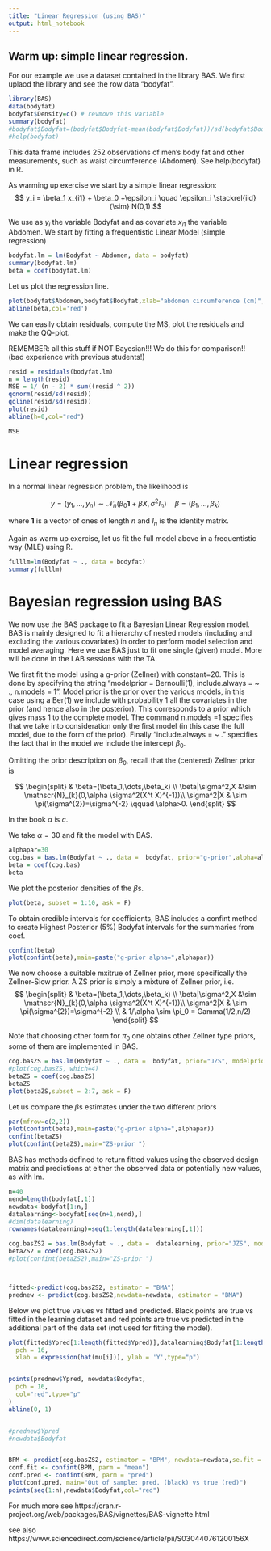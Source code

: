 ```yaml
---
title: "Linear Regression (using BAS)"
output: html_notebook
---
```



##  Warm up: simple linear regression.

For our example we use a dataset contained in the library BAS. We first uplaod the library and see the row data 
"bodyfat". 

```r
library(BAS)
data(bodyfat)
bodyfat$Density=c() # revmove this variable 
summary(bodyfat)
#bodyfat$Bodyfat=(bodyfat$Bodyfat-mean(bodyfat$Bodyfat))/sd(bodyfat$Bodyfat)
#help(bodyfat)
```

This data frame includes 252 observations of men’s body fat and other measurements, such as waist circumference (Abdomen). See help(bodyfat) in R. 


As warming up exercise we start by a simple linear regression:  
$$
y_i = \beta_1 x_{i1} + \beta_0 +\epsilon_i \quad \epsilon_i \stackrel{iid}{\sim} N(0,1)
$$


We use as $y_i$ the variable Bodyfat and as covariate $x_{i1}$ the variable Abdomen. We start by fitting  a frequentistic Linear Model (simple regression)

```r
bodyfat.lm = lm(Bodyfat ~ Abdomen, data = bodyfat)
summary(bodyfat.lm)
beta = coef(bodyfat.lm)
```

Let us plot the regression line. 

```r
plot(bodyfat$Abdomen,bodyfat$Bodyfat,xlab="abdomen circumference (cm)",ylab="body fat")
abline(beta,col='red')
```



We can easily obtain residuals,  compute the MS,  plot the residuals and make the QQ-plot.

REMEMBER: all this stuff if NOT Bayesian!!! We do this for comparison!! (bad experience with previous students!)
 
```r
resid = residuals(bodyfat.lm)
n = length(resid)
MSE = 1/ (n - 2) * sum((resid ^ 2))
qqnorm(resid/sd(resid)) 
qqline(resid/sd(resid))
plot(resid)
abline(h=0,col="red")
```
```r
MSE
```



# Linear regression

In a normal linear regression problem, the likelihood is

$$
y=(y_1,\dots,y_n)  \sim \mathscr{N}_{n}(\beta_0 \mathbf{1} + \beta X, \sigma^2 I_n) 
\quad \beta=(\beta_1,\dots,\beta_k)
$$

where $\mathbf{1}$ is a vector of ones of length $n$ and $I_n$ is the identity matrix.

Again as warm up exercise, let us  fit the  full model above  in a frequentistic way (MLE)
using R. 

```r
fulllm=lm(Bodyfat ~ ., data = bodyfat)
summary(fulllm)
```



# Bayesian regression using BAS


We now use the BAS package to fit a Bayesian Linear Regression model. BAS is mainly designed to fit a hierarchy of nested models (including and excluding the various covariates) in order to perform model 
selection and model averaging. Here we  use BAS just to fit one single (given) model.
More will be done in the LAB sessions with the TA. 

We first fit the model using a g-prior (Zellner) with constant=20.  This is done by specifying 
the string "modelprior = Bernoulli(1), include.always = ~ ., n.models = 1". Model prior is the prior over the various models, in this case using a Ber(1) we include with probability 1 all the covariates in the prior (and hence also in the posterior). This corresponds to a prior which gives mass 1 to the complete model. 
The command n.models =1 specifies that we take into consideration only the first model (in this case the full model, due to the form of the prior). 
Finally "include.always = ~ ."  specifies the fact that in the model we include the intercept $\beta_0$. 

Omitting the prior description on $\beta_0$, recall that the (centered) Zellner prior is 

$$
\begin{split}
& \beta=(\beta_1,\dots,\beta_k) \\
\beta|\sigma^2,X &\sim \mathscr{N}_{k}(0,\alpha \sigma^2(X^t X)^{-1})\\
\sigma^2|X  & \sim \pi(\sigma^{2})=\sigma^{-2}  \qquad   \alpha>0.
\end{split}
$$


In the book $\alpha$ is $c$. 



We take $\alpha=30$ and fit the model with BAS. 

```r
alphapar=30
cog.bas = bas.lm(Bodyfat ~ ., data =  bodyfat, prior="g-prior",alpha=alphapar, modelprior = Bernoulli(1), include.always = ~ ., n.models = 1)
beta = coef(cog.bas)
beta
```


We plot the posterior densities of the $\beta$s. 

```r
plot(beta, subset = 1:10, ask = F)
```

To obtain credible intervals for coefficients, BAS includes a confint method to create Highest Posterior (5%) Bodyfat intervals for  the summaries from coef.



```r
confint(beta)
plot(confint(beta),main=paste("g-prior alpha=",alphapar))

```


We now choose a suitable mxitrue of Zellner prior, more specifically the Zellner-Siow prior. A ZS prior is simply a mixture of Zellner prior, i.e. 
$$
\begin{split}
& \beta=(\beta_1,\dots,\beta_k) \\
\beta|\sigma^2,X &\sim \mathscr{N}_{k}(0,\alpha \sigma^2(X^t X)^{-1})\\
\sigma^2|X  & \sim \pi(\sigma^{2})=\sigma^{-2}  \\
& 1/\alpha \sim \pi_0 = Gamma(1/2,n/2)
\end{split}
$$

Note that choosing other form for $\pi_0$ one obtains other Zellner type priors, some of them are implemented in BAS. 



```r
cog.basZS = bas.lm(Bodyfat ~ ., data =  bodyfat, prior="JZS", modelprior = Bernoulli(1), include.always = ~ ., n.models = 1)
#plot(cog.basZS, which=4)
betaZS = coef(cog.basZS)
betaZS
plot(betaZS,subset = 2:7, ask = F)
```

Let us compare the $\beta$s estimates under the two different priors


```r
par(mfrow=c(2,2))
plot(confint(beta),main=paste("g-prior alpha=",alphapar))
confint(betaZS)
plot(confint(betaZS),main="ZS-prior ")
```


BAS has methods defined to return fitted values using the observed design matrix and predictions at either the observed data or potentially new values, as with lm.


```r
n=40
nend=length(bodyfat[,1])
newdata<-bodyfat[1:n,]
datalearning<-bodyfat[seq(n+1,nend),]
#dim(datalearning)
rownames(datalearning)=seq(1:length(datalearning[,1]))

cog.basZS2 = bas.lm(Bodyfat ~ ., data =  datalearning, prior="JZS", modelprior = Bernoulli(1), include.always = ~ ., n.models = 1)
betaZS2 = coef(cog.basZS2)
#plot(confint(betaZS2),main="ZS-prior ")



fitted<-predict(cog.basZS2, estimator = "BMA")
prednew <- predict(cog.basZS2,newdata=newdata, estimator = "BMA")
```

Below we plot true values vs fitted and predicted. Black points are 
true vs fitted in the learning dataset and red points are true vs predicted in the additional part of the data set (not used for fitting the model).


```r
plot(fitted$Ypred[1:length(fitted$Ypred)],datalearning$Bodyfat[1:length(fitted$Ypred)],
  pch = 16,
  xlab = expression(hat(mu[i])), ylab = 'Y',type="p")


points(prednew$Ypred, newdata$Bodyfat,
  pch = 16,
  col="red",type="p"
)
abline(0, 1)


#prednew$Ypred 
#newdata$Bodyfat


BPM <- predict(cog.basZS2, estimator = "BPM", newdata=newdata,se.fit = TRUE)
conf.fit <- confint(BPM, parm = "mean")
conf.pred <- confint(BPM, parm = "pred")
plot(conf.pred, main="Out of sample: pred. (black) vs true (red)")
points(seq(1:n),newdata$Bodyfat,col="red")

```




For much more see https://cran.r-project.org/web/packages/BAS/vignettes/BAS-vignette.html

see also 
https://www.sciencedirect.com/science/article/pii/S030440761200156X
